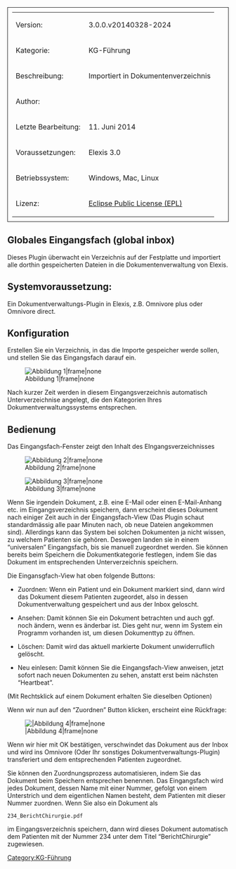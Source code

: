 [[Category:KG-Führung]]

<table style="width:100%; border: 1px solid; padding: 10px">
	
	<tr>
		<td>Version:</td>
		<td>3.0.0.v20140328-2024</td>
	</tr>
	<tr>
		<td style="width:150px;">Kategorie:</td>
		<td>KG-Führung</td>
	</tr>
	<tr>
		<td>Beschreibung:</td>
		<td>Importiert in Dokumentenverzeichnis</td>
	</tr>
	<tr>
		<td>Author:</td>
		<td></td>
	</tr>
	<tr>
		<td>Letzte Bearbeitung:</td>
		<td>11. Juni 2014</td>
	</tr>
	<tr>
		<td>Voraussetzungen:</td>
		<td>Elexis 3.0</td>
	</tr>
	<tr>
		<td>Betriebssystem:</td>
		<td>Windows, Mac, Linux</td>
	</tr>
	<tr>
		<td>Lizenz:</td>
		<td>[http://www.eclipse.org/legal/epl-v10.html Eclipse Public License (EPL)]</td>
	</tr>
</table>



== Globales Eingangsfach (global inbox) ==


Dieses Plugin überwacht ein Verzeichnis auf der Festplatte und importiert alle dorthin gespeicherten Dateien in die Dokumentenverwaltung von Elexis.


== Systemvoraussetzung: ==


Ein Dokumentverwaltungs-Plugin in Elexis, z.B. Omnivore plus oder Omnivore direct.


== Konfiguration ==


Erstellen Sie ein Verzeichnis, in das die Importe gespeicher werde sollen, und stellen Sie das Eingangsfach darauf ein.

[[Image:ch.elexis.global_inbox:inbox1.png|Abbildung 1|frame|none]]

Nach kurzer Zeit werden in diesem Eingangsverzeichnis automatisch Unterverzeichnise angelegt, die den Kategorien Ihres Dokumentverwaltungssystems entsprechen.


== Bedienung ==


Das Eingangsfach-Fenster zeigt den Inhalt des EIngangsverzeichnisses

[[Image:ch.elexis.global_inbox:inbox2.png|Abbildung 2|frame|none]]

[[Image:inbox3.png|Abbildung 3|frame|none]]

Wenn Sie irgendein Dokument, z.B. eine E-Mail oder einen E-Mail-Anhang etc. im Eingangsverzeichnis speichern, dann erscheint dieses Dokument nach einiger Zeit auch in der Eingangsfach-View (Das Plugin schaut standardmässig alle paar Minuten nach, ob neue Dateien angekommen sind). Allerdings kann das System bei solchen Dokumenten ja nicht wissen, zu welchem Patienten sie gehören. Deswegen landen sie in einem “universalen” Eingangsfach, bis sie manuell zugeordnet werden. Sie können bereits beim Speichern die Dokumentkategorie festlegen, indem Sie das Dokument im entsprechenden Unterverzeichnis speichern.

Die Eingansgfach-View hat oben folgende Buttons:

* Zuordnen: Wenn ein Patient und ein Dokument markiert sind, dann wird das Dokument diesem Patienten zugeordet, also in dessen Dokumentverwaltung gespeichert und aus der Inbox geloscht.

* Ansehen: Damit können Sie ein Dokument betrachten und auch ggf. noch ändern, wenn es änderbar ist. Dies geht nur, wenn im System ein Programm vorhanden ist, um diesen Dokumenttyp zu öffnen.

* Löschen: Damit wird das aktuell markierte Dokument unwiderruflich gelöscht.

* Neu einlesen: Damit können Sie die Eingangsfach-View anweisen, jetzt sofort nach neuen Dokumenten zu sehen, anstatt erst beim nächsten “Heartbeat”.

(Mit Rechtsklick auf einem Dokument erhalten Sie dieselben Optionen)

Wenn wir nun auf den “Zuordnen” Button klicken, erscheint eine Rückfrage:


[[Image:ch.elexis.global_inbox:inbox4.png||Abbildung 4|frame|none]]


Wenn wir hier mit OK bestätigen, verschwindet das Dokument aus der Inbox und wird ins Omnivore (Oder Ihr sonstiges Dokumentverwaltungs-Plugin) transferiert und dem entsprechenden Patienten zugeordnet.

Sie können den Zuordnungsprozess automatisieren, indem Sie das Dokument beim Speichern entsprechen benennen. Das Eingangsfach wird jedes Dokument, dessen Name mit einer Nummer, gefolgt von einem Unterstrich und dem eigentlichen Namen besteht, dem Patienten mit dieser Nummer zuordnen. Wenn Sie also ein Dokument als

<tt>234_BerichtChirurgie.pdf</tt>

im Eingangsverzeichnis speichern, dann wird dieses Dokument automatisch dem Patienten mit der Nummer 234 unter dem Titel “BerichtChirurgie” zugewiesen.